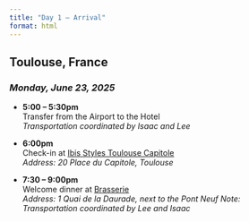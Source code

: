 ```yaml
---
title: "Day 1 – Arrival"
format: html
---
```


::: top-banner
:::

::: text-center
# **Toulouse, France**

### *Monday, June 23, 2025*
:::

::: {.callout-note appearance="simple"}
-   **5:00 – 5:30pm**\
    Transfer from the Airport to the Hotel\
    *Transportation coordinated by Isaac and Lee*

-   **6:00pm**\
    Check-in at [Ibis Styles Toulouse Capitole](https://www.ibis-styles-capitole.com/en/)\
    *Address: 20 Place du Capitole, Toulouse*

-   **7:30 – 9:00pm**\
    Welcome dinner at [Brasserie](https://brasserielesbeauxarts.fr/)\
    *Address: 1 Quai de la Daurade, next to the Pont Neuf* *Note: Transportation coordinated by Lee and Isaac*
:::
